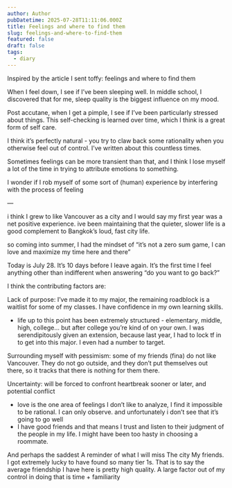 ```yaml
---
author: Author
pubDatetime: 2025-07-28T11:11:06.000Z
title: Feelings and where to find them
slug: feelings-and-where-to-find-them
featured: false
draft: false
tags:
  - diary
---
```


Inspired by the article I sent toffy: feelings and where to find them

When I feel down, I see if I’ve been sleeping well. In middle school, I discovered that for me, sleep quality is the biggest influence on my mood.

Post accutane, when I get a pimple, I see if I’ve been particularly stressed about things. This self-checking is learned over time, which I think is a great form of self care.

I think it’s perfectly natural - you try to claw back some rationality when you otherwise feel out of control. I’ve written about this countless times.

Sometimes feelings can be more transient than that, and I think I lose myself a lot of the time in trying to attribute emotions to something.

I wonder if I rob myself of some sort of (human) experience by interfering with the process of feeling

—

i think I grew to like Vancouver as a city and I would say my first year was a net positive experience. ive been maintaining that the quieter, slower life is a good complement to Bangkok’s loud, fast city life.

so coming into summer, I had the mindset of “it’s not a zero sum game, I can love and maximize my time here and there”

Today is July 28. It’s 10 days before I leave again. It’s the first time I feel anything other than indifferent when answering “do you want to go back?”

I think the contributing factors are:

Lack of purpose: I’ve made it to my major, the remaining roadblock is a waitlist for some of my classes. I have confidence in my own learning skills.
- life up to this point has been extremely structured - elementary, middle, high, college… but after college you’re kind of on your own. I was serendipitously given an extension, because last year, I had to lock tf in to get into this major. I even had a number to target.

Surrounding myself with pessimism: some of my friends (fina) do not like Vancouver. They do not go outside, and they don’t put themselves out there, so it tracks that there is nothing for them there.

Uncertainty: will be forced to confront heartbreak sooner or later, and potential conflict
- love is the one area of feelings I don’t like to analyze, I find it impossible to be rational. I can only observe. and unfortunately i don’t see that it’s going to go well
- I have good friends and that means I trust and listen to their judgment of the people in my life. I might have been too hasty in choosing a roommate.

And perhaps the saddest
A reminder of what I will miss
The city
My friends. I got extremely lucky to have found so many tier 1s. That is to say the average friendship I have here is pretty high quality. A large factor out of my control in doing that is time + familiarity

